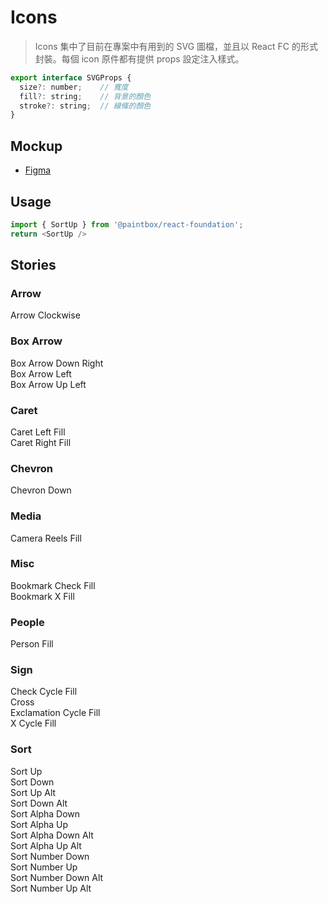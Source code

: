 

<Meta title="React/Foundation/Icons" />

# Icons

> Icons 集中了目前在專案中有用到的 SVG 圖檔，並且以 React FC 的形式封裝。每個 icon 原件都有提供 props 設定注入樣式。

```javascript
export interface SVGProps {
  size?: number;    // 寬度
  fill?: string;    // 背景的顏色  
  stroke?: string;  // 線條的顏色
}
```

## Mockup

- [Figma](https://www.figma.com/file/Sv8VnmaINqyDQcpdO3cz5M/%F0%9F%96%A5-Foundation?node-id=14%3A2361)

## Usage

```javascript
import { SortUp } from '@paintbox/react-foundation';
return <SortUp />
```

## Stories

### Arrow

<Canvas>
    <Story name="Arrow">
        <div style={{ display: 'flex', gap: 48, flexWrap: 'wrap' }}>
            <div style={{ display: 'flex', flexDirection: 'column', gap: 6, alignItems: 'center' }}>
                <S.Small>Arrow Clockwise</S.Small>
                <S.ArrowClockwise size={20} />
            </div>
        </div>
    </Story>
</Canvas>

### Box Arrow

<Canvas>
    <Story name="Box Arrow">
        <div style={{ display: 'flex', gap: 48, flexWrap: 'wrap' }}>
            <div style={{ display: 'flex', flexDirection: 'column', gap: 6, alignItems: 'center' }}>
                <S.Small>Box Arrow Down Right</S.Small>
                <S.BoxArrowDownRight size={20} />
            </div>
            <div style={{ display: 'flex', flexDirection: 'column', gap: 6, alignItems: 'center' }}>
                <S.Small>Box Arrow Left</S.Small>
                <S.BoxArrowLeft size={20} />
            </div>
            <div style={{ display: 'flex', flexDirection: 'column', gap: 6, alignItems: 'center' }}>
                <S.Small>Box Arrow Up Left</S.Small>
                <S.BoxArrowUpLeft size={20} />
            </div>
        </div>
    </Story>
</Canvas>

### Caret

<Canvas>
    <Story name="Caret">
        <div style={{ display: 'flex', gap: 48, flexWrap: 'wrap' }}>
            <div style={{ display: 'flex', flexDirection: 'column', gap: 6, alignItems: 'center' }}>
                <S.Small>Caret Left Fill</S.Small>
                <S.CaretLeftFill size={20} />
            </div>
            <div style={{ display: 'flex', flexDirection: 'column', gap: 6, alignItems: 'center' }}>
                <S.Small>Caret Right Fill</S.Small>
                <S.CaretRightFill size={20} />
            </div>
        </div>
    </Story>
</Canvas>

### Chevron

<Canvas>
    <Story name="Chevron">
        <div style={{ display: 'flex', gap: 48, flexWrap: 'wrap' }}>
            <div style={{ display: 'flex', flexDirection: 'column', gap: 6, alignItems: 'center' }}>
                <S.Small>Chevron Down</S.Small>
                <S.ChevronDown size={20} />
            </div>
        </div>
    </Story>
</Canvas>

### Media

<Canvas>
    <Story name="Media">
        <div style={{ display: 'flex', gap: 48, flexWrap: 'wrap' }}>
            <div style={{ display: 'flex', flexDirection: 'column', gap: 6, alignItems: 'center' }}>
                <S.Small>Camera Reels Fill</S.Small>
                <S.CameraReelsFill size={20} />
            </div>
        </div>
    </Story>
</Canvas>

### Misc

<Canvas>
    <Story name="Misc">
        <div style={{ display: 'flex', gap: 48, flexWrap: 'wrap' }}>
            <div style={{ display: 'flex', flexDirection: 'column', gap: 6, alignItems: 'center' }}>
                <S.Small>Bookmark Check Fill</S.Small>
                <S.BookmarkCheckFill size={20} />
            </div>
            <div style={{ display: 'flex', flexDirection: 'column', gap: 6, alignItems: 'center' }}>
                <S.Small>Bookmark X Fill</S.Small>
                <S.BookmarkXFill size={20} />
            </div>
        </div>
    </Story>
</Canvas>

### People

<Canvas>
    <Story name="People">
        <div style={{ display: 'flex', gap: 48, flexWrap: 'wrap' }}>
            <div style={{ display: 'flex', flexDirection: 'column', gap: 6, alignItems: 'center' }}>
                <S.Small>Person Fill</S.Small>
                <S.PersonFill size={20} />
            </div>
        </div>
    </Story>
</Canvas>

### Sign

<Canvas>
    <Story name="Sign">
        <div style={{ display: 'flex', gap: 48, flexWrap: 'wrap' }}>
            <div style={{ display: 'flex', flexDirection: 'column', gap: 6, alignItems: 'center' }}>
                <S.Small>Check Cycle Fill</S.Small>
                <S.CheckCycleFill size={20} />
            </div>
            <div style={{ display: 'flex', flexDirection: 'column', gap: 6, alignItems: 'center' }}>
                <S.Small>Cross</S.Small>
                <S.Cross size={20} />
            </div>
            <div style={{ display: 'flex', flexDirection: 'column', gap: 6, alignItems: 'center' }}>
                <S.Small>Exclamation Cycle Fill</S.Small>
                <S.ExclamationCycleFill size={20} />
            </div>
            <div style={{ display: 'flex', flexDirection: 'column', gap: 6, alignItems: 'center' }}>
                <S.Small>X Cycle Fill</S.Small>
                <S.XCycleFill size={20} />
            </div>
        </div>
    </Story>
</Canvas>

### Sort 

<Canvas>
    <Story name="Sort">
        <div style={{ display: 'flex', gap: 48, flexWrap: 'wrap' }}>
            <div style={{ display: 'flex', flexDirection: 'column', gap: 6, alignItems: 'center' }}>
                <S.Small>Sort Up</S.Small>
                <S.SortUp size={20} />
            </div>
            <div style={{ display: 'flex', flexDirection: 'column', gap: 6, alignItems: 'center' }}>
                <S.Small>Sort Down</S.Small>
                <S.SortDown size={20} />
            </div>
            <div style={{ display: 'flex', flexDirection: 'column', gap: 6, alignItems: 'center' }}>
                <S.Small>Sort Up Alt </S.Small>
                <S.SortUpAlt size={20} />
            </div>
            <div style={{ display: 'flex', flexDirection: 'column', gap: 6, alignItems: 'center' }}>
                <S.Small>Sort Down Alt </S.Small>
                <S.SortDownAlt size={20} />
            </div>
            <div style={{ display: 'flex', flexDirection: 'column', gap: 6, alignItems: 'center' }}>
                <S.Small>Sort Alpha Down </S.Small>
                <S.SortAlphaDown size={20} />
            </div>
            <div style={{ display: 'flex', flexDirection: 'column', gap: 6, alignItems: 'center' }}>
                <S.Small>Sort Alpha Up </S.Small>
                <S.SortAlphaUp size={20} />
            </div>
            <div style={{ display: 'flex', flexDirection: 'column', gap: 6, alignItems: 'center' }}>
                <S.Small>Sort Alpha Down Alt </S.Small>
                <S.SortAlphaDownAlt size={20} />
            </div>
            <div style={{ display: 'flex', flexDirection: 'column', gap: 6, alignItems: 'center' }}>
                <S.Small>Sort Alpha Up Alt </S.Small>
                <S.SortAlphaUpAlt size={20} />
            </div>
            <div style={{ display: 'flex', flexDirection: 'column', gap: 6, alignItems: 'center' }}>
                <S.Small>Sort Number Down </S.Small>
                <S.SortNumberDown size={20} />
            </div>
            <div style={{ display: 'flex', flexDirection: 'column', gap: 6, alignItems: 'center' }}>
                <S.Small>Sort Number Up </S.Small>
                <S.SortNumberUp size={20} />
            </div>
            <div style={{ display: 'flex', flexDirection: 'column', gap: 6, alignItems: 'center' }}>
                <S.Small>Sort Number Down Alt </S.Small>
                <S.SortNumberDownAlt size={20} />
            </div>
            <div style={{ display: 'flex', flexDirection: 'column', gap: 6, alignItems: 'center' }}>
                <S.Small>Sort Number Up Alt </S.Small>
                <S.SortNumberUpAlt size={20} />
            </div>
        </div>
    </Story>
</Canvas>